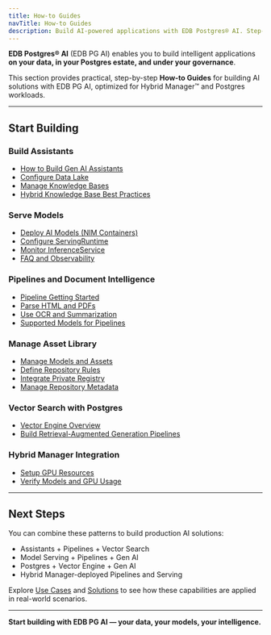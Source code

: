 ```yaml
---
title: How-to Guides
navTitle: How-to Guides
description: Build AI-powered applications with EDB Postgres® AI. Step-by-step guides to use Gen AI, Pipelines, Model Serving, Asset Library, and Vector Engine on your data.
---
```


**EDB Postgres® AI** (EDB PG AI) enables you to build intelligent applications **on your data, in your Postgres estate, and under your governance**.

This section provides practical, step-by-step **How-to Guides** for building AI solutions with EDB PG AI, optimized for Hybrid Manager™ and Postgres workloads.

---

## Start Building

### Build Assistants

- [How to Build Gen AI Assistants](./gen-ai)
- [Configure Data Lake](./gen-ai/configure-datalake.mdx)
- [Manage Knowledge Bases](./gen-ai/manage-knowledge-base.mdx)
- [Hybrid Knowledge Base Best Practices](./gen-ai/hybrid-kb-best-practices.mdx)

### Serve Models

- [Deploy AI Models (NIM Containers)](./model-serving/deploy-nim-container.mdx)
- [Configure ServingRuntime](./model-serving/configure-servingruntime.mdx)
- [Monitor InferenceService](./model-serving/monitor-inferenceservice.mdx)
- [FAQ and Observability](./model-serving/faq.mdx)

### Pipelines and Document Intelligence

- [Pipeline Getting Started](/edb-postgres-ai/ai-factory/pipeline/gettingstarted)
- [Parse HTML and PDFs](/edb-postgres-ai/ai-factory/pipeline/preparers/examples)
- [Use OCR and Summarization](/edb-postgres-ai/ai-factory/pipeline/preparers/examples)
- [Supported Models for Pipelines](/edb-postgres-ai/ai-factory/pipeline/models/supported-models)

### Manage Asset Library

- [Manage Models and Assets](./model-library)
- [Define Repository Rules](./model-library/define-repository-rules.mdx)
- [Integrate Private Registry](./model-library/integrate-private-registry.mdx)
- [Manage Repository Metadata](./model-library/manage-repository-metadata.mdx)

### Vector Search with Postgres

- [Vector Engine Overview](/edb-postgres-ai/ai-factory/vector-engine)
- [Build Retrieval-Augmented Generation Pipelines](./gen-ai/hybrid-kb-best-practices.mdx)

### Hybrid Manager Integration

- [Setup GPU Resources](/edb-postgres-ai/hybrid-manager/ai-factory/learn/how-to/setup-gpu)
- [Verify Models and GPU Usage](/edb-postgres-ai/hybrid-manager/ai-factory/learn/how-to/verify-models)

---

## Next Steps

You can combine these patterns to build production AI solutions:

- Assistants + Pipelines + Vector Search
- Model Serving + Pipelines + Gen AI
- Postgres + Vector Engine + Gen AI
- Hybrid Manager-deployed Pipelines and Serving

Explore [Use Cases](../use-cases.mdx) and [Solutions](../solutions.mdx) to see how these capabilities are applied in real-world scenarios.

---

**Start building with EDB PG AI — your data, your models, your intelligence.**

